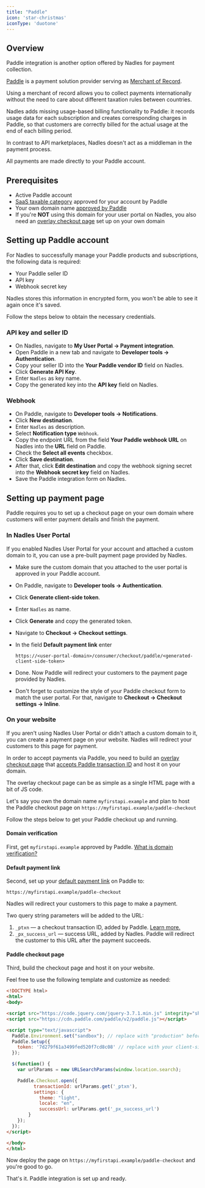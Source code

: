 ```yaml
---
title: "Paddle"
icon: 'star-christmas'
iconType: 'duotone'
---
```


## Overview

Paddle integration is another option offered by Nadles for payment collection.

[Paddle](https://paddle.com/) is a payment solution provider serving as [Merchant of Record](https://www.paddle.com/blog/what-is-merchant-of-record).

Using a merchant of record allows you to collect payments internationally without the need to care about different taxation rules between countries.

Nadles adds missing usage-based billing functionality to Paddle: it records usage data for each subscription and creates corresponding charges in Paddle, so that customers are correctly billed for the actual usage at the end of each billing period.

<Info>
In contrast to API marketplaces, Nadles doesn't act as a middleman in the payment process.

All payments are made directly to your Paddle account.
</Info>

## Prerequisites

* Active Paddle account
* [SaaS taxable category](https://www.paddle.com/help/start/intro-to-paddle/why-do-i-need-to-select-'taxable-categories'-for-my-products) approved for your account by Paddle
* Your own domain name [approved by Paddle](https://www.paddle.com/help/start/account-verification/what-is-domain-verification)
* If you're **NOT** using this domain for your user portal on Nadles, you also need an [overlay checkout page](#setting-up-checkout-page) set up on your own domain


## Setting up Paddle account

For Nadles to successfully manage your Paddle products and subscriptions, the following data is required:

* Your Paddle seller ID
* API key
* Webhook secret key

Nadles stores this information in encrypted form, you won't be able to see it again once it's saved.

Follow the steps below to obtain the necessary credentials.

### API key and seller ID
* On Nadles, navigate to **My User Portal → Payment integration**.
* Open Paddle in a new tab and navigate to **Developer tools → Authentication**.
* Copy your seller ID into the **Your Paddle vendor ID** field on Nadles.
* Click **Generate API Key**.
* Enter `Nadles` as key name.
* Copy the generated key into the **API key** field on Nadles.

### Webhook

* On Paddle, navigate to **Developer tools → Notifications**.
* Click **New destination**.
* Enter `Nadles` as description.
* Select **Notification type** `Webhook`.
* Copy the endpoint URL from the field **Your Paddle webhook URL** on Nadles into the **URL** field on Paddle.
* Check the **Select all events** checkbox.
* Click **Save destination**.
* After that, click **Edit destination** and copy the webhook signing secret into the **Webhook secret key** field on Nadles.
* Save the Paddle integration form on Nadles.

## Setting up payment page

Paddle requires you to set up a checkout page on your own domain where customers will enter payment details and finish the payment.

### In Nadles User Portal

If you enabled Nadles User Portal for your account and attached a custom domain to it,
you can use a pre-built payment page provided by Nadles.

* Make sure the custom domain that you attached to the user portal is approved in your Paddle account.
* On Paddle, navigate to **Developer tools → Authentication**.
* Click **Generate client-side token**.
* Enter `Nadles` as name.
* Click **Generate** and copy the generated token.
* Navigate to **Checkout → Checkout settings**.
* In the field **Default payment link** enter
  
  `https://<user-portal-domain>/consumer/checkout/paddle/<generated-client-side-token>`

* Done. Now Paddle will redirect your customers to the payment page provided by Nadles.
* Don't forget to customize the style of your Paddle checkout form to match the user portal. For that, navigate to **Checkout → Checkout settings → Inline**.

### On your website

If you aren't using Nadles User Portal or didn't attach a custom domain to it, you can create a payment page on your website.
Nadles will redirect your customers to this page for payment.

In order to accept payments via Paddle, you need to build an [overlay checkout page](https://developer.paddle.com/build/checkout/build-overlay-checkout) that [accepts Paddle transaction ID](https://developer.paddle.com/build/transactions/pass-transaction-checkout) and host it on your domain.

The overlay checkout page can be as simple as a single HTML page with a bit of JS code.

Let's say you own the domain name `myfirstapi.example` and plan to host the Paddle checkout page on `https://myfirstapi.example/paddle-checkout`

Follow the steps below to get your Paddle checkout up and running.

#### Domain verification

First, get `myfirstapi.example` approved by Paddle. [What is domain verification?
](https://www.paddle.com/help/start/account-verification/what-is-domain-verification)

#### Default payment link

Second, set up your [default payment link](https://developer.paddle.com/build/transactions/default-payment-link) on Paddle to:

`https://myfirstapi.example/paddle-checkout`

Nadles will redirect your customers to this page to make a payment.

Two query string parameters will be added to the URL:

1. `_ptxn` — a checkout transaction ID, added by Paddle. [Learn more.](https://developer.paddle.com/build/transactions/create-transaction)
2. `_px_success_url` — success URL, added by Nadles. Paddle will redirect the customer to this URL after the payment succeeds.


#### Paddle checkout page

Third, build the checkout page and host it on your website.

Feel free to use the following template and customize as needed:

```html
<!DOCTYPE html>
<html>
<body>

<script src="https://code.jquery.com/jquery-3.7.1.min.js" integrity="sha256-/JqT3SQfawRcv/BIHPThkBvs0OEvtFFmqPF/lYI/Cxo=" crossorigin="anonymous"></script>
<script src="https://cdn.paddle.com/paddle/v2/paddle.js"></script>

<script type="text/javascript">
  Paddle.Environment.set("sandbox"); // replace with "production" before going live
  Paddle.Setup({ 
    token: '7d279f61a3499fed520f7cd8c08' // replace with your client-side token
  });

  $(function() {
    var urlParams = new URLSearchParams(window.location.search);

    Paddle.Checkout.open({
          transactionId: urlParams.get('_ptxn'),
          settings: {
            theme: "light",
            locale: "en",
            successUrl: urlParams.get('_px_success_url')
        }
    });
  });
</script>

</body>
</html>
```

Now deploy the page on `https://myfirstapi.example/paddle-checkout` and you're good to go.

That's it. Paddle integration is set up and ready.
